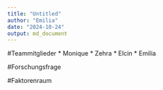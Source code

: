 ```yaml
---
title: "Untitled"
author: "Emilia"
date: "2024-10-24"
output: md_document
---
```

#Teammitglieder 
* Monique 
* Zehra
* Elcin
* Emilia

#Forschungsfrage

#Faktorenraum 